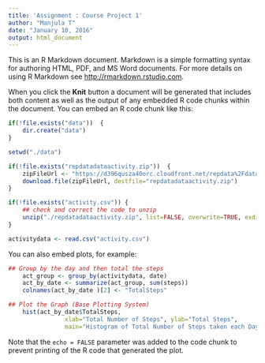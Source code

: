 ```yaml
---
title: 'Assignment : Course Project 1'
author: "Manjula T"
date: "January 10, 2016"
output: html_document
---
```


This is an R Markdown document. Markdown is a simple formatting syntax for authoring HTML, PDF, and MS Word documents. For more details on using R Markdown see <http://rmarkdown.rstudio.com>.

When you click the **Knit** button a document will be generated that includes both content as well as the output of any embedded R code chunks within the document. You can embed an R code chunk like this:

```r
if(!file.exists("data"))  {
	dir.create("data")
}

setwd("./data")

if(!file.exists("repdatadataactivity.zip"))  {
	zipFileUrl <- "https://d396qusza40orc.cloudfront.net/repdata%2Fdata%2Factivity.zip?accessType=DOWNLOAD"
	download.file(zipFileUrl, destfile="repdatadataactivity.zip")
}

if(!file.exists("activity.csv")) {
	## check and correct the code to unzip
	unzip("./repdatadataactivity.zip", list=FALSE, overwrite=TRUE, exdir=".")
}

activitydata <- read.csv("activity.csv")

```

You can also embed plots, for example:

```r
## Group by the day and then total the steps
	act_group <- group_by(activitydata, date)
	act_by_date <- summarize(act_group, sum(steps))
	colnames(act_by_date )[2] <- "TotalSteps"

## Plot the Graph (Base Plotting System)
	hist(act_by_date$TotalSteps, 
				xlab="Total Number of Steps", ylab="Total Steps",
				main="Histogram of Total Number of Steps taken each Day")

```

Note that the `echo = FALSE` parameter was added to the code chunk to prevent printing of the R code that generated the plot.

